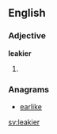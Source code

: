 ==English==

===Adjective===
'''leakier'''

# {{comparative of|leaky}}

===Anagrams===
* [[earlike#English|earlike]]

[[sv:leakier]]